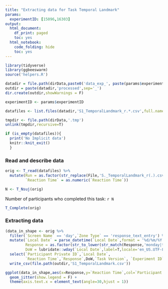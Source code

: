 ```yaml
---
title: "Extracting data for Task Temporal Landmark"
params:
  experimentID: [15096,16303]
output:
  html_document:
    df_print: paged
    toc: yes
  html_notebook:
    code_folding: hide
    toc: yes
---
```

<!-- # This is the Blursday database paper source code. -->
<!-- # This code was used to prepare the following article: -->
<!-- # XXX Ref. to add XXX -->
<!-- # -->
<!-- # The live application of the server can be accessed at  -->
<!-- # https://dnacombo.shinyapps.io/Blursday/ -->
<!-- # This code is publicly available at -->
<!-- # https://github.com/dnacombo/TSDshiny -->

<!-- #     Copyright (C) 2021  Maximilien Chaumon -->
<!-- # -->
<!-- #     This program is free software: you can redistribute it and/or modify -->
<!-- #     it under the terms of the GNU General Public License as published by -->
<!-- #     the Free Software Foundation, either version 3 of the License, or -->
<!-- #     (at your option) any later version. -->
<!-- # -->
<!-- #     This program is distributed in the hope that it will be useful, -->
<!-- #     but WITHOUT ANY WARRANTY; without even the implied warranty of -->
<!-- #     MERCHANTABILITY or FITNESS FOR A PARTICULAR PURPOSE.  See the -->
<!-- #     GNU General Public License for more details. -->
<!-- # -->
<!-- #     You should have received a copy of the GNU General Public License -->
<!-- #     along with this program.  If not, see <http://www.gnu.org/licenses/>. -->


```r
library(tidyverse)
library(ggbeeswarm)
source('helpers.R')
```

```r

datadir = file.path(dirData,paste0('data_exp_', paste(params$experimentID,collapse='-'), '_', ExperimentName[1]))
outdir = paste(datadir,'processed',sep='_')
dir.create(outdir,showWarnings = F)

experimentID <- params$experimentID

datafiles <- list.files(datadir,'S1_TemporalLandmark_r.*.csv',full.names = T)

tmpdir <- file.path(dirData,'.tmp')
unlink(tmpdir,recursive=T)

if (is_empty(datafiles)){
  print('No Implicit data')
  knitr::knit_exit()
  }

```

### Read and describe data

```r

orig <- T_read(datafiles) %>%
  mutate(Run = as.factor(str_replace(File,'S._TemporalLandmark_r(.).csv','\\1')),
         `Reaction Time` = as.numeric(`Reaction Time`))

N <- T_Nsuj(orig)


```

Number of participants who completed this task:
`r N`

```r

T_Complete(orig)

```

### Extracting data

```r

(data_in_shape <- orig %>%
  filter(`Screen Name` == 'day',`Zone Type` == 'response_text_entry') %>%
  mutate(`Local Date` = parse_datetime(`Local Date`,format = '%d/%m/%Y %H:%M:%S'),
         Response = as.factor(str_to_lower(str_match(Response,'monday|tuesday|wednesday|thursday|friday|saturday|sunday'))),
         DoW = lubridate::wday(`Local Date`,label=T,locale='en_US.UTF-8') )%>%
  select(`Participant Private ID`,`Local Date`,
         `Reaction Time`,`Response`,DoW,`Task Version`, `Experiment ID`)) %>%
  write_csv(file.path(outdir,'S1_TemporalLandmark.csv'))
```


```r
ggplot(data_in_shape,aes(x=Response,y=`Reaction Time`,col=`Participant Private ID`)) +
  geom_jitter(show.legend = F) +
  theme(axis.text.x = element_text(angle=30,hjust = 1))
```



